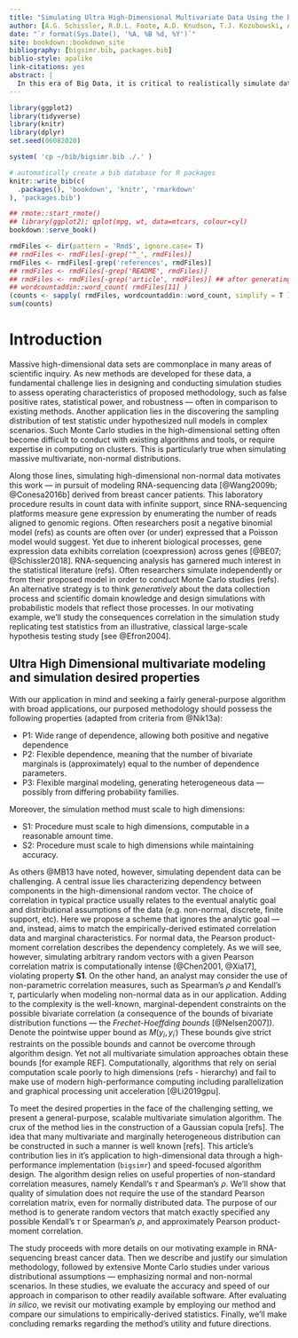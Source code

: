 ```yaml
--- 
title: "Simulating Ultra High-Dimensional Multivariate Data Using the bigsimr R Package"
author: [A.G. Schissler, R.D.L. Foote, A.D. Knudson, T.J. Kozubowski, A.K. Panorska]
date: "`r format(Sys.Date(), '%A, %B %d, %Y')`"
site: bookdown::bookdown_site
bibliography: [bigsimr.bib, packages.bib]
biblio-style: apalike
link-citations: yes
abstract: |
  In this era of Big Data, it is critical to realistically simulate data to conduct informative Monte Carlo studies. This is problematic when data are inherently multivariate while at the same time are (ultra-) high dimensional. This situation appears frequently in observational data found on online and in high-throughput biomedical experiments (e.g., RNA-sequencing). Due to the difficulty in simulating realistic correlated data points, researchers often resort to simulation designs that posit independence --- greatly diminishing the insight into the empirical operating characteristics of any proposed methodology.  Major challenges lie in the computational complexity involved in simulating these massive random vectors. We propose a fairly general, scalable procedure to simulate high-dimensional multivariate distributions with pre-specified marginal characteristics and dependency characteristics. As a motivating example, we use our methodology to study large-scale statistical inferential procedures applied to cancer-related RNA-sequencing data sets. The proposed algorithm is implemented as the `bigsimr` R package.
---
```


```r
library(ggplot2)
library(tidyverse)
library(knitr)
library(dplyr)
set.seed(06082020)
```

```r
system( 'cp ~/bib/bigsimr.bib ./.' )
```

```r
# automatically create a bib database for R packages
knitr::write_bib(c(
  .packages(), 'bookdown', 'knitr', 'rmarkdown'
), 'packages.bib')
```

```r
## rmote::start_rmote()
## library(ggplot2); qplot(mpg, wt, data=mtcars, colour=cyl)
bookdown::serve_book()
```

```r
rmdFiles <- dir(pattern = 'Rmd$', ignore.case= T)
## rmdFiles <- rmdFiles[-grep('^_', rmdFiles)]
rmdFiles <- rmdFiles[-grep('references', rmdFiles)]
## rmdFiles <- rmdFiles[-grep('README', rmdFiles)]
## rmdFiles <- rmdFiles[-grep('article', rmdFiles)] ## after generating a single document
## wordcountaddin::word_count( rmdFiles[11] )
(counts <- sapply( rmdFiles, wordcountaddin::word_count, simplify = T ))
sum(counts)
```

# Introduction

Massive high-dimensional data sets are commonplace in many areas of scientific inquiry. As new methods are developed for these data, a fundamental challenge lies in designing and conducting simulation studies to assess operating characteristics of proposed methodology, such as false positive rates, statistical power, and robustness --- often in comparison to existing methods. Another application lies in the discovering the sampling distribution of test statistic under hypothesized null models in complex scenarios. Such Monte Carlo studies in the high-dimensional setting often become difficult to conduct with existing algorithms and tools, or require expertise in computing on clusters. This is particularly true when simulating massive multivariate, non-normal distributions. 

Along those lines, simulating high-dimensional non-normal data motivates this work --- in pursuit of modeling RNA-sequencing data [@Wang2009b; @Conesa2016b] derived from breast cancer patients. This laboratory procedure results in count data with infinite support, since RNA-sequencing platforms measure gene expression by enumerating the number of reads aligned to genomic regions. Often researchers posit a negative binomial model (refs) as counts are often over (or under) expressed that a Poisson model would suggest. Yet due to inherent biological processes, gene expression data exhibits correlation (coexpression) across genes [@BE07; @Schissler2018]. RNA-sequencing analysis has garnered much interest in the statistical literature (refs). Often researchers simulate independently or from their proposed model in order to conduct Monte Carlo studies (refs). An alternative strategy is to think *generatively* about the data collection process and scientific domain knowledge and design simulations with probabilistic models that reflect those processes. In our motivating example, we'll study the consequences correlation in the simulation study replicating test statistics from an illustrative, classical large-scale hypothesis testing study [see @Efron2004].

## Ultra High Dimensional multivariate modeling and simulation desired properties

With our application in mind and seeking a fairly general-purpose algorithm with broad applications, our purposed methodology should possess the following properties (adapted from criteria from @Nik13a):

* P1: Wide range of dependence, allowing both positive and negative dependence
* P2: Flexible dependence, meaning that the number of bivariate marginals is (approximately) equal to the number of dependence parameters.
* P3: Flexible marginal modeling, generating heterogeneous data --- possibly from differing probability families.

Moreover, the simulation method must scale to high dimensions:

* S1: Procedure must scale to high dimensions, computable in a reasonable amount time.
* S2: Procedure must scale to high dimensions while maintaining accuracy.

As others @MB13 have noted, however, simulating dependent data can be challenging. A central issue lies characterizing dependency between components in the high-dimensional random vector. The choice of correlation in typical practice usually relates to the eventual analytic goal and distributional assumptions of the data (e.g. non-normal, discrete, finite support, etc). Here we propose a scheme that ignores the analytic goal --- and, instead, aims to match the empirically-derived estimated correlation data and marginal characteristics. For normal data, the Pearson product-moment correlation describes the dependency completely. As we will see, however, simulating arbitrary random vectors with a given Pearson correlation matrix is computationally intense [@Chen2001, @Xia17], violating property **S1**. On the other hand, an analyst may consider the use of non-parametric correlation measures, such as Spearman's $\rho$ and Kendall's $\tau$, particularly when modeling non-normal data as in our application. Adding to the complexity is the well-known, marginal-dependent constraints on the possible bivariate correlation (a consequence of the bounds of bivariate distribution functions --- the *Frechet-Hoeffding bounds* [@Nelsen2007]). Denote the pointwise upper bound as $M(y_i, y_{i^\prime})$ These bounds give strict restraints on the possible bounds and cannot be overcome through algorithm design. Yet not all multivariate simulation approaches obtain these bounds [for example REF]. Computationally, algorithms that rely on serial computation scale poorly to high dimensions (refs - hierarchy) and fail to make use of modern high-performance computing including parallelization and graphical processing unit acceleration [@Li2019gpu].

To meet the desired properties in the face of the challenging setting, we present a general-purpose, scalable multivariate simulation algorithm. The crux of the method lies in the construction of a Gaussian copula [refs]. The idea that many multivariate and marginally heterogeneous distribution can be constructed in such a manner is well known [refs]. This article's contribution lies in it's application to high-dimensional data through a high-performance implementation (`bigsimr`) and speed-focused algorithm design. The algorithm design relies on useful properties of non-standard correlation measures, namely Kendall's $\tau$ and Spearman's $\rho$. We'll show that quality of simulation does not require the use of the standard Pearson correlation matrix, even for normally distributed data. The purpose of our method is to generate random vectors that match exactly specified any possible Kendall's $\tau$ or Spearman's $\rho$, and approximately Pearson product-moment correlation.

The study proceeds with more details on our motivating example in RNA-sequencing breast cancer data. Then we describe and justify our simulation methodology, followed by extensive Monte Carlo studies under various distributional assumptions --- emphasizing normal and non-normal scenarios. In these studies, we evaluate the accuracy and speed of our approach in comparison to other readily available software. After evaluating *in silico*, we revisit our motivating
example by employing our method and compare our simulations to empirically-derived statistics. Finally, we'll make concluding remarks regarding the method's utility and future directions.

